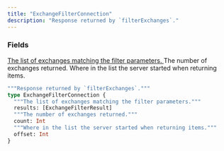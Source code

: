 ```yaml
---
title: "ExchangeFilterConnection"
description: "Response returned by `filterExchanges`."
---
```


### Fields

<a href="/api-reference/types/exchangefilterresult">
  <ResponseField name="results" type="[ExchangeFilterResult]">
    The list of exchanges matching the filter parameters.
  </ResponseField>
</a>

<ResponseField name="count" type="Int">
  The number of exchanges returned.
</ResponseField>

<ResponseField name="offset" type="Int">
  Where in the list the server started when returning items.
</ResponseField>


```graphql ExchangeFilterConnection
"""Response returned by `filterExchanges`."""
type ExchangeFilterConnection {
  """The list of exchanges matching the filter parameters."""
  results: [ExchangeFilterResult]
  """The number of exchanges returned."""
  count: Int
  """Where in the list the server started when returning items."""
  offset: Int
}
```

